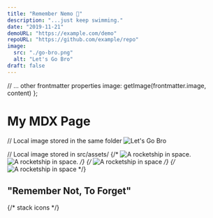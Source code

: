 ```yaml
---
title: "Remember Nemo 🎣"
description: "...just keep swimming."
date: "2019-11-21"
demoURL: "https://example.com/demo"
repoURL: "https://github.com/example/repo"
image:
  src: "./go-bro.png"
  alt: "Let's Go Bro"
draft: false
---
```


  // ... other frontmatter properties
  image: getImage(frontmatter.image, content)
};

# My MDX Page

// Local image stored in the same folder
![Let's Go Bro](./go-bro.png)

// Local image stored in src/assets/
{/* <Image src={rocket} alt="A rocketship in space." />
<img src={rocket.src} alt="A rocketship in space." /> */}
{/* ![A rocketship in space](../../assets/go-bro.png) */}
{/* ![A rocketship in space](./go-bro.png) */}


## "Remember Not, To Forget"
{/* stack icons  */}